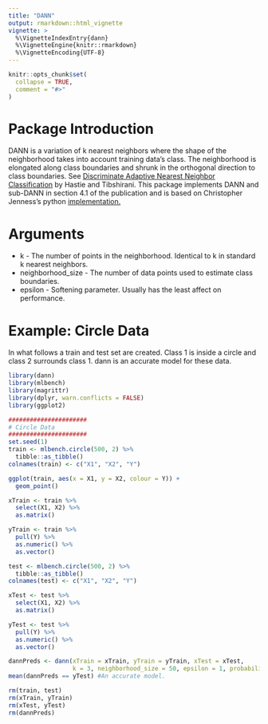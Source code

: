 ---
title: "DANN"
output: rmarkdown::html_vignette
vignette: >
  %\VignetteIndexEntry{dann}
  %\VignetteEngine{knitr::rmarkdown}
  %\VignetteEncoding{UTF-8}
---

```{r, include = FALSE}
knitr::opts_chunk$set(
  collapse = TRUE,
  comment = "#>"
)
```

# Package Introduction
DANN is a variation of k nearest neighbors where the shape of the neighborhood takes into account training data's class. The neighborhood is elongated along class boundaries and shrunk in the orthogonal direction to class boundaries. See [Discriminate Adaptive Nearest Neighbor Classification](https://web.stanford.edu/~hastie/Papers/dann_IEEE.pdf)  by Hastie and Tibshirani. This package implements DANN and sub-DANN in section 4.1 of the publication and is based on Christopher Jenness's python [implementation.](https://github.com/christopherjenness/ML-lib)

# Arguments
* k - The number of points in the neighborhood. Identical to k in standard k nearest neighbors.
* neighborhood_size - The number of data points used to estimate class boundaries.
* epsilon - Softening parameter. Usually has the least affect on performance.

# Example: Circle Data
In what follows a train and test set are created. Class 1 is inside a circle and class 2 surrounds class 1. dann is an accurate model for these data.
```{r setup}
library(dann)
library(mlbench)
library(magrittr)
library(dplyr, warn.conflicts = FALSE)
library(ggplot2)

######################
# Circle Data
######################
set.seed(1)
train <- mlbench.circle(500, 2) %>%
  tibble::as_tibble()
colnames(train) <- c("X1", "X2", "Y")

ggplot(train, aes(x = X1, y = X2, colour = Y)) +
  geom_point()

xTrain <- train %>%
  select(X1, X2) %>%
  as.matrix()

yTrain <- train %>%
  pull(Y) %>%
  as.numeric() %>%
  as.vector()

test <- mlbench.circle(500, 2) %>%
  tibble::as_tibble()
colnames(test) <- c("X1", "X2", "Y")

xTest <- test %>%
  select(X1, X2) %>%
  as.matrix()

yTest <- test %>%
  pull(Y) %>%
  as.numeric() %>%
  as.vector()

dannPreds <- dann(xTrain = xTrain, yTrain = yTrain, xTest = xTest, 
                  k = 3, neighborhood_size = 50, epsilon = 1, probability = FALSE)
mean(dannPreds == yTest) #An accurate model.

rm(train, test)
rm(xTrain, yTrain)
rm(xTest, yTest)
rm(dannPreds)
```
